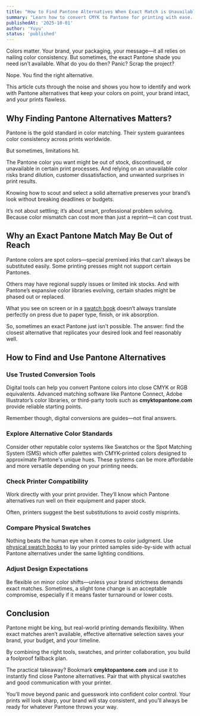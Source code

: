 ```yaml
---
title: "How to Find Pantone Alternatives When Exact Match is Unavailable"
summary: "Learn how to convert CMYK to Pantone for printing with ease. Use expert tips and try our quick tool at cmyktopantone.com for perfect color matches."
publishedAt: '2025-10-01'
author: 'Yuyu'
status: 'published'
---
```


Colors matter. Your brand, your packaging, your message—it all relies on nailing color consistency. But sometimes, the exact Pantone shade you need isn’t available. What do you do then? Panic? Scrap the project? 

Nope. You find the right alternative. 

This article cuts through the noise and shows you how to identify and work with Pantone alternatives that keep your colors on point, your brand intact, and your prints flawless.

<ImageKit
  directory="cymktopantone/images"
  src="cmyk-color-swatches.svg"
  width={300}
  height={300}
  alt="CMYK Color Swatches"
  className="mx-auto"
/>

## Why Finding Pantone Alternatives Matters?

Pantone is the gold standard in color matching. Their system guarantees color consistency across prints worldwide. 

But sometimes, limitations hit. 

The Pantone color you want might be out of stock, discontinued, or unavailable in certain print processes. And relying on an unavailable color risks brand dilution, customer dissatisfaction, and unwanted surprises in print results.

Knowing how to scout and select a solid alternative preserves your brand’s look without breaking deadlines or budgets. 

It’s not about settling; it’s about smart, professional problem solving. Because color mismatch can cost more than just a reprint—it can cost trust.

<div className="mx-auto">
  <LazyAdsArticle />
</div>

## Why an Exact Pantone Match May Be Out of Reach

Pantone colors are spot colors—special premixed inks that can’t always be substituted easily. Some printing presses might not support certain Pantones. 

Others may have regional supply issues or limited ink stocks. And with Pantone’s expansive color libraries evolving, certain shades might be phased out or replaced.

What you see on screen or in a <a href="https://amzn.id/pantone">swatch book</a> doesn’t always translate perfectly on press due to paper type, finish, or ink absorption. 

So, sometimes an exact Pantone just isn’t possible. The answer: find the closest alternative that replicates your desired look and feel reasonably well.

## How to Find and Use Pantone Alternatives

### Use Trusted Conversion Tools
Digital tools can help you convert Pantone colors into close CMYK or RGB equivalents. Advanced matching software like Pantone Connect, Adobe Illustrator’s color libraries, or third-party tools such as <Link href="/">**cmyktopantone.com**</Link> provide reliable starting points. 

Remember though, digital conversions are guides—not final answers.

### Explore Alternative Color Standards
Consider other reputable color systems like Swatchos or the <Link href="/blog/spot-color-process-color">Spot Matching System (SMS)</Link> which offer palettes with CMYK-printed colors designed to approximate Pantone's unique hues. These systems can be more affordable and more versatile depending on your printing needs.

### Check Printer Compatibility
Work directly with your print provider. They’ll know which Pantone alternatives run well on their equipment and paper stock. 

Often, printers suggest the best substitutions to avoid costly misprints.

### Compare Physical Swatches
Nothing beats the human eye when it comes to color judgment. Use <a href="https://amzn.id/pantone">physical swatch books</a> to lay your printed samples side-by-side with actual Pantone alternatives under the same lighting conditions.

### Adjust Design Expectations
Be flexible on minor color shifts—unless your brand strictness demands exact matches. Sometimes, a slight tone change is an acceptable compromise, especially if it means faster turnaround or lower costs.

<div className="mx-auto">
  <LazyAdsArticle />
</div>

## Conclusion

Pantone might be king, but real-world printing demands flexibility. When exact matches aren’t available, effective alternative selection saves your brand, your budget, and your timeline. 

By combining the right tools, swatches, and printer collaboration, you build a foolproof fallback plan.

The practical takeaway? Bookmark <Link href="/">**cmyktopantone.com**</Link> and use it to instantly find close Pantone alternatives. Pair that with physical swatches and good communication with your printer. 

You’ll move beyond panic and guesswork into confident color control. Your prints will look sharp, your brand will stay consistent, and you’ll always be ready for whatever Pantone throws your way.